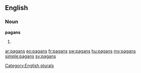 ==English==

===Noun===
'''pagans'''

# {{plural of|[[pagan]]}}

[[Category:English plurals]]

[[ar:pagans]]
[[eo:pagans]]
[[fr:pagans]]
[[sw:pagans]]
[[hu:pagans]]
[[my:pagans]]
[[simple:pagans]]
[[sv:pagans]]